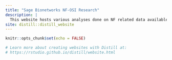 ```yaml
---
title: "Sage Bionetworks NF-OSI Research"
description: |
  This website hosts various analyses done on NF related data available on the [NF Data Portal](www.nfdataportal.org)
site: distill::distill_website
---
```


```r
knitr::opts_chunk$set(echo = FALSE)

# Learn more about creating websites with Distill at:
# https://rstudio.github.io/distill/website.html

```

